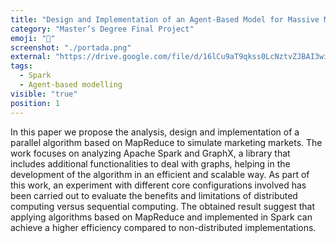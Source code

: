 ```yaml
---
title: "Design and Implementation of an Agent-Based Model for Massive Marketing Simulations"
category: "Master’s Degree Final Project"
emoji: "📓"
screenshot: "./portada.png"
external: "https://drive.google.com/file/d/16lCu9aT9qkss0LcNztvZJBAI3wid-vrw/view?usp=sharing"
tags:
  - Spark
  - Agent-based modelling
visible: "true"
position: 1
---
```


In this paper we propose the analysis, design and implementation of a parallel algorithm based on MapReduce to simulate marketing markets. The work focuses on analyzing Apache Spark and GraphX, a library that includes additional functionalities to deal with graphs, helping in the development of the algorithm in an efficient and scalable way. As part of this work, an experiment with different core configurations involved has been carried out to evaluate the benefits and limitations of distributed computing versus sequential computing. The obtained result suggest that applying algorithms based on MapReduce and implemented in Spark can achieve a higher efficiency compared to non-distributed implementations.